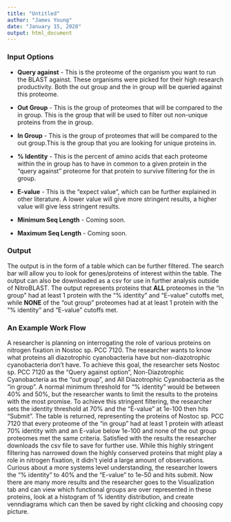 ---
title: "Untitled"
author: "James Young"
date: "January 15, 2020"
output: html_document
---

### Input Options

* **Query against** - This is the proteome of the organism you want to run the BLAST against. These organisms were picked for their high research productivity. Both the out group and the in group will be queried against this proteome.

* **Out Group** - This is the group of proteomes that will be compared to the in group. This is the group that will be used to filter out non-unique proteins from the in group.

* **In Group** - This is the group of proteomes that will be compared to the out group.This is the group that you are looking for unique proteins in.

* **% Identity** - This is the percent of amino acids that each proteome within the in group has to have in common to a given protein in the "query against" proteome for that protein to survive filtering for the in group.

* **E-value** - This is the "expect value", which can be further explained in other literature. A lower value will give more stringent results, a higher value will give less stringent results.

* **Minimum Seq Length** - Coming soon.

* **Maximum Seq Length** - Coming soon.

### Output

The output is in the form of a table which can be further filtered. The search bar will allow you to look for genes/proteins of interest within the table. The output can also be downloaded as a csv for use in further analysis outside of NitroBLAST. The output represents proteins that **ALL** proteomes in the "in group" had at least 1 protein with the "% identity" and "E-value" cutoffs met, while **NONE** of the "out group" proteomes had at at least 1 protein with the "% identity" and "E-value" cutoffs met.

### An Example Work Flow

A researcher is planning on interrogating the role of various proteins on nitrogen fixation in Nostoc sp. PCC 7120. The researcher wants to know what proteins all diazotrophic cyanobacteria have but non-diazotrophic cyanobacteria don't have. To achieve this goal, the researcher sets Nostoc sp. PCC 7120 as the "Query against option", Non-Diazotrophic Cyanobacteria as the "out group", and All Diazotrophic Cyanobacteria as the "in group". A normal minimum threshold for "% identity" would be between 40% and 50%, but the researcher wants to limit the results to the proteins with the most promise. To achieve this stringent filtering, the researcher sets the identity threshold at 70% and the "E-value" at 1e-100 then hits "Submit". The table is returned, representing the proteins of Nostoc sp. PCC 7120 that every proteome of the "in group" had at least 1 protein with atleast 70% identity with and an E-value below 1e-100 and none of the out group proteomes met the same criteria. Satisfied with the results the researcher downloads the csv file to save for further use. While this highly stringent filtering has narrowed down the highly conserved proteins that might play a role in nitrogen fixation, it didn't yield  a large amount of observations. Curious about a more systems level understanding, the researcher lowers the "% identity" to 40% and the "E-value" to 1e-50 and hits submit. Now there are many more results and the researcher goes to the Visualization tab and can view which functional groups are over represented in these proteins, look at a histogram of % identity distribution, and create venndiagrams which can then be saved by right clicking and choosing copy picture.










